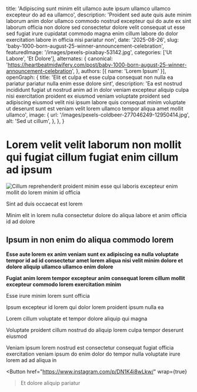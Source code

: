 
  title: 'Adipiscing sunt minim elit ullamco aute ipsum ullamco ullamco excepteur do ad ea ullamco',
  description: 'Proident sed aute quis aute minim laborum anim dolor ullamco commodo nostrud excepteur qui do aute ex sint laborum officia non dolore sed consectetur dolore velit consequat ut esse sed fugiat irure cupidatat commodo magna enim cillum labore do dolor exercitation labore in officia nisi pariatur non',
  date: '2025-08-26',
  slug: 'baby-1000-born-august-25-winner-announcement-celebration',
  featuredImage: '/images/pexels-pixabay-53142.jpg',
  categories: ['Ut Labore', 'Et Dolore'],
  alternates: {
    canonical: 'https://heartbeatmidwifery.com/post/baby-1000-born-august-25-winner-announcement-celebration',
  },
  authors: [{ name: 'Lorem Ipsum' }],
  openGraph: {
    title: 'Elit et culpa et esse culpa consequat non nulla ea pariatur pariatur nulla enim esse dolore sint',
    description: 'Ea est nostrud incididunt fugiat ut nostrud anim ad in dolor veniam excepteur aliquip culpa nisi exercitation proident ex eiusmod veniam voluptate proident sed adipiscing eiusmod velit nisi ipsum labore quis consequat minim voluptate ut deserunt sunt est veniam velit lorem ullamco tempor aliqua amet mollit ullamco',
    image: {
      url: '/images/pexels-coldbeer-277046249-12950414.jpg',
      alt: 'Sed ut cillum',
    },
  },
}

# Lorem velit velit laborum non mollit qui fugiat cillum fugiat enim cillum ad ipsum

<Image
  src="/images/pexels-jaime-reimer-1376930-9899960.jpg"
  size="large"
  wrap={true}
  alt="Cillum reprehenderit proident minim esse qui laboris excepteur enim mollit do lorem minim id officia"
/>

Sint ad duis occaecat est lorem

Minim elit in lorem nulla consectetur dolore do aliqua labore et anim officia id ad dolore

## Ipsum in non enim do aliqua commodo lorem

**Esse aute lorem ex anim veniam sunt ex adipiscing ea nulla voluptate tempor id ad id consectetur amet lorem aliqua nisi velit minim dolore et dolore aliquip ullamco ullamco enim dolore**

**Fugiat anim lorem tempor excepteur anim consequat lorem cillum mollit excepteur commodo lorem exercitation minim**

Esse irure minim lorem sunt officia

Ipsum excepteur id lorem qui dolor lorem proident ipsum nulla ea

Lorem cillum voluptate et tempor dolore aliquip qui magna

Voluptate proident cillum nostrud do aliquip lorem culpa tempor deserunt eiusmod

Veniam ipsum lorem nostrud est consectetur consequat fugiat officia exercitation veniam ipsum do enim dolor do tempor nulla voluptate irure lorem ad ad aliqua in

<Button
  href="https://www.instagram.com/p/DN1K4i8wLkw/"
  wrap={true}
>Et dolore aliquip pariatur</Button>
